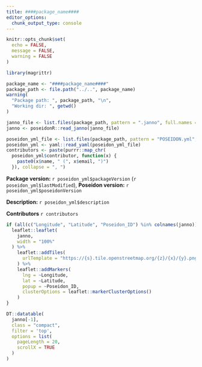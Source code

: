 ```yaml
---
title: ####package_name####
editor_options: 
  chunk_output_type: console
---
```


```r
knitr::opts_chunk$set(
  echo = FALSE,
  message = FALSE,
  warning = FALSE
)
```

```r
library(magrittr)

package_name <- "####package_name####"
package_path <- file.path("../..", package_name)
warning(
  "Package path: ", package_path, "\n",
  "Working dir: ", getwd()
)
```

```r
janno_file <- list.files(package_path, pattern = ".janno", full.names = TRUE)
janno <- poseidonR::read_janno(janno_file)
```

```r
poseidon_yml_file <- list.files(package_path, pattern = "POSEIDON.yml", full.names = TRUE)
poseidon_yml <- yaml::read_yaml(poseidon_yml_file)
contributors <- paste(purrr::map_chr(
  poseidon_yml$contributor, function(x) {
    paste0(x$name, " (", x$email, ")")
  }), collapse = ", ")
```

**Package version:** `r poseidon_yml$packageVersion` (`r poseidon_yml$lastModified`), 
**Poseidon version:** `r poseidon_yml$poseidonVersion`

**Description:** `r poseidon_yml$description`

**Contributors** `r contributors`

```r
if (all(c("Longitude", "Latitude", "Poseidon_ID") %in% colnames(janno))) {
  leaflet::leaflet(
    janno,
    width = "100%"
  ) %>%
    leaflet::addTiles(
      urlTemplate = "https://{s}.tile.openstreetmap.org/{z}/{x}/{y}.png"
    ) %>%
    leaflet::addMarkers(
      lng = ~Longitude,
      lat = ~Latitude, 
      popup = ~Poseidon_ID,
      clusterOptions = leaflet::markerClusterOptions()
    )
}
```

```r
DT::datatable(
  janno[-1], 
  class = "compact",
  filter = 'top',
  options = list(
    pageLength = 20, 
    scrollX = TRUE
  )
)
```